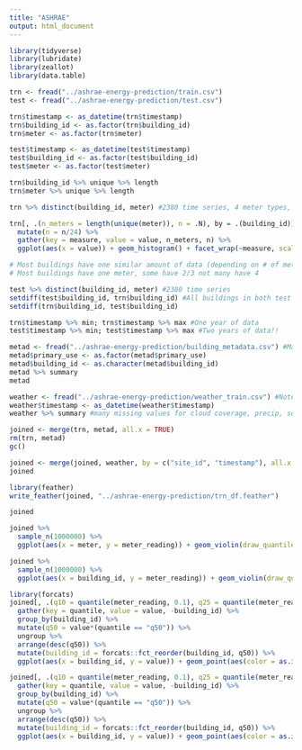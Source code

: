 ```yaml
---
title: "ASHRAE"
output: html_document
---
```

```r
library(tidyverse)
library(lubridate)
library(zeallot)
library(data.table)

trn <- fread("../ashrae-energy-prediction/train.csv")
test <- fread("../ashrae-energy-prediction/test.csv")

trn$timestamp <- as_datetime(trn$timestamp)
trn$building_id <- as.factor(trn$building_id)
trn$meter <- as.factor(trn$meter)

test$timestamp <- as_datetime(test$timestamp)
test$building_id <- as.factor(test$building_id)
test$meter <- as.factor(test$meter)

trn$building_id %>% unique %>% length
trn$meter %>% unique %>% length

trn %>% distinct(building_id, meter) #2380 time series, 4 meter types, 1449 buildings. Hourly readings of meters!
```

```r
trn[, .(n_meters = length(unique(meter)), n = .N), by = .(building_id)] %>% 
  mutate(n = n/24) %>% 
  gather(key = measure, value = value, n_meters, n) %>%
  ggplot(aes(x = value)) + geom_histogram() + facet_wrap(~measure, scales = "free")

# Most buildings have one similar amount of data (depending on # of meters), but few outliers (less than full year of data?)
# Most buildings have one meter, some have 2/3 not many have 4
```


```r
test %>% distinct(building_id, meter) #2380 time series
setdiff(test$building_id, trn$building_id) #All buildings in both test and train! So same time series in both
setdiff(trn$building_id, test$building_id)
```

```r
trn$timestamp %>% min; trn$timestamp %>% max #One year of data
test$timestamp %>% min; test$timestamp %>% max #Two years of data!!
```

```r
metad <- fread("../ashrae-energy-prediction/building_metadata.csv") #Many have missing data on floor count, some on year built
metad$primary_use <- as.factor(metad$primary_use)
metad$building_id <- as.character(metad$building_id)
metad %>% summary
metad

```

```r
weather <- fread("../ashrae-energy-prediction/weather_train.csv") #Note missing data
weather$timestamp <- as_datetime(weather$timestamp)
weather %>% summary #many missing values for cloud coverage, precip, some for sea pressure
```

```r
joined <- merge(trn, metad, all.x = TRUE)
rm(trn, metad)
gc()

joined <- merge(joined, weather, by = c("site_id", "timestamp"), all.x = TRUE)
joined
```

```r
library(feather)
write_feather(joined, "../ashrae-energy-prediction/trn_df.feather")

joined
```

```r
joined %>% 
  sample_n(1000000) %>% 
  ggplot(aes(x = meter, y = meter_reading)) + geom_violin(draw_quantiles = c(0.05, 0.1, 0.25, 0.5, 0.75, 0.9, 0.95)) + scale_y_log10()
```

```r

joined %>% 
  sample_n(1000000) %>% 
  ggplot(aes(x = building_id, y = meter_reading)) + geom_violin(draw_quantiles = c(0.05, 0.1, 0.25, 0.5, 0.75, 0.9, 0.95)) + scale_y_log10()
```

```r
library(forcats)
joined[, .(q10 = quantile(meter_reading, 0.1), q25 = quantile(meter_reading, 0.25), q50 = quantile(meter_reading, 0.5), q75 = quantile(meter_reading, 0.75), q90 = quantile(meter_reading, 0.9)), by = .(building_id)] %>% 
  gather(key = quantile, value = value, -building_id) %>% 
  group_by(building_id) %>%
  mutate(q50 = value*(quantile == "q50")) %>% 
  ungroup %>% 
  arrange(desc(q50)) %>% 
  mutate(building_id = forcats::fct_reorder(building_id, q50)) %>% 
  ggplot(aes(x = building_id, y = value)) + geom_point(aes(color = as.integer(building_id)), size = 1) + scale_y_log10() + facet_wrap(~quantile) + geom_smooth()
```

```r
joined[, .(q10 = quantile(meter_reading, 0.1), q25 = quantile(meter_reading, 0.25), q50 = quantile(meter_reading, 0.5), q75 = quantile(meter_reading, 0.75), q90 = quantile(meter_reading, 0.9)), by = .(month(timestamp))] %>% 
  gather(key = quantile, value = value, -building_id) %>% 
  group_by(building_id) %>%
  mutate(q50 = value*(quantile == "q50")) %>% 
  ungroup %>% 
  arrange(desc(q50)) %>% 
  mutate(building_id = forcats::fct_reorder(building_id, q50)) %>% 
  ggplot(aes(x = building_id, y = value)) + geom_point(aes(color = as.integer(building_id)), size = 1) + scale_y_log10() + facet_wrap(~quantile) + geom_smooth()
```

